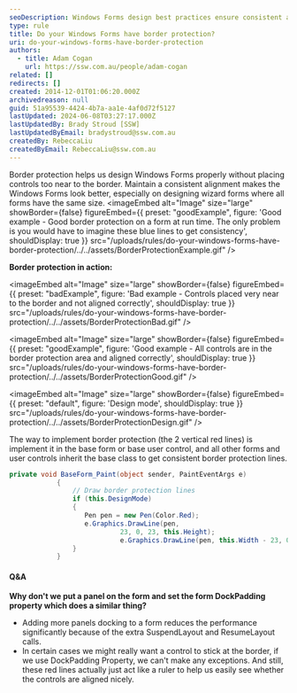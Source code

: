 ```yaml
---
seoDescription: Windows Forms design best practices ensure consistent alignment and border protection with red lines serving as a visual guide for perfect spacing.
type: rule
title: Do your Windows Forms have border protection?
uri: do-your-windows-forms-have-border-protection
authors:
  - title: Adam Cogan
    url: https://ssw.com.au/people/adam-cogan
related: []
redirects: []
created: 2014-12-01T01:06:20.000Z
archivedreason: null
guid: 51a95539-4424-4b7a-aa1e-4af0d72f5127
lastUpdated: 2024-06-08T03:27:17.000Z
lastUpdatedBy: Brady Stroud [SSW]
lastUpdatedByEmail: bradystroud@ssw.com.au
createdBy: RebeccaLiu
createdByEmail: RebeccaLiu@ssw.com.au
---
```


Border protection helps us design Windows Forms properly without placing controls too near to the border. Maintain a consistent alignment makes the Windows Forms look better, especially on designing wizard forms where all forms have the same size.
<imageEmbed
  alt="Image"
  size="large"
  showBorder={false}
  figureEmbed={{
    preset: "goodExample",
    figure: 'Good example - Good border protection on a form at run time. The only problem is you would have to imagine these blue lines to get consistency',
    shouldDisplay: true
  }}
  src="/uploads/rules/do-your-windows-forms-have-border-protection/../../assets/BorderProtectionExample.gif"
/>

**Border protection in action:**

<imageEmbed
  alt="Image"
  size="large"
  showBorder={false}
  figureEmbed={{
    preset: "badExample",
    figure: 'Bad example - Controls placed very near to the border and not aligned correctly',
    shouldDisplay: true
  }}
  src="/uploads/rules/do-your-windows-forms-have-border-protection/../../assets/BorderProtectionBad.gif"
/>

<imageEmbed
  alt="Image"
  size="large"
  showBorder={false}
  figureEmbed={{
    preset: "goodExample",
    figure: 'Good example - All controls are in the border protection area and aligned correctly',
    shouldDisplay: true
  }}
  src="/uploads/rules/do-your-windows-forms-have-border-protection/../../assets/BorderProtectionGood.gif"
/>


<imageEmbed
  alt="Image"
  size="large"
  showBorder={false}
  figureEmbed={{
    preset: "default",
    figure: 'Design mode',
    shouldDisplay: true
  }}
  src="/uploads/rules/do-your-windows-forms-have-border-protection/../../assets/BorderProtectionDesign.gif"
/>

The way to implement border protection (the 2 vertical red lines) is implement it in the base form or base user control, and all other forms and user controls inherit the base class to get consistent border protection lines.

```csharp
private void BaseForm_Paint(object sender, PaintEventArgs e)
            {
                // Draw border protection lines
                if (this.DesignMode)
                {
                   Pen pen = new Pen(Color.Red);
                   e.Graphics.DrawLine(pen,
                            23, 0, 23, this.Height);
                            e.Graphics.DrawLine(pen, this.Width - 23, 0, this.Width - 23, this.Height);
                }
            }
```

#### Q&A

**Why don't we put a panel on the form and set the form DockPadding property which does a similar thing?**

- Adding more panels docking to a form reduces the performance significantly because of the extra SuspendLayout and ResumeLayout calls.
- In certain cases we might really want a control to stick at the border, if we use DockPadding Property, we can't make any exceptions. And still, these red lines actually just act like a ruler to help us easily see whether the controls are aligned nicely.
